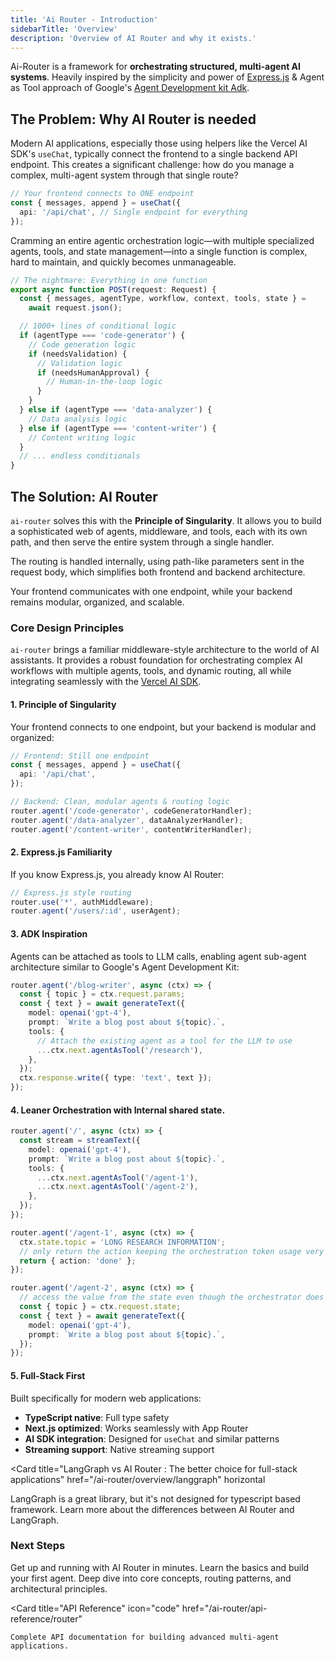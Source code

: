 ```yaml
---
title: 'Ai Router - Introduction'
sidebarTitle: 'Overview'
description: 'Overview of AI Router and why it exists.'
---
```


Ai-Router is a framework for **orchestrating structured, multi-agent AI systems**. Heavily inspired by the simplicity and power of [Express.js](https://expressjs.com/) & Agent as Tool approach of Google's [Agent Development kit Adk](https://google.github.io/adk-docs/).

## The Problem: Why AI Router is needed

Modern AI applications, especially those using helpers like the Vercel AI SDK's `useChat`, typically connect the frontend to a single backend API endpoint. This creates a significant challenge: how do you manage a complex, multi-agent system through that single route?

```typescript
// Your frontend connects to ONE endpoint
const { messages, append } = useChat({
  api: '/api/chat', // Single endpoint for everything
});
```

Cramming an entire agentic orchestration logic—with multiple specialized agents, tools, and state management—into a single function is complex, hard to maintain, and quickly becomes unmanageable.

```typescript
// The nightmare: Everything in one function
export async function POST(request: Request) {
  const { messages, agentType, workflow, context, tools, state } =
    await request.json();

  // 1000+ lines of conditional logic
  if (agentType === 'code-generator') {
    // Code generation logic
    if (needsValidation) {
      // Validation logic
      if (needsHumanApproval) {
        // Human-in-the-loop logic
      }
    }
  } else if (agentType === 'data-analyzer') {
    // Data analysis logic
  } else if (agentType === 'content-writer') {
    // Content writing logic
  }
  // ... endless conditionals
}
```

## The Solution: AI Router

`ai-router` solves this with the **Principle of Singularity**. It allows you to build a sophisticated web of agents, middleware, and tools, each with its own path, and then serve the entire system through a single handler.

The routing is handled internally, using path-like parameters sent in the request body, which simplifies both frontend and backend architecture.

Your frontend communicates with one endpoint, while your backend remains modular, organized, and scalable.

### Core Design Principles

`ai-router` brings a familiar middleware-style architecture to the world of AI assistants. It provides a robust foundation for orchestrating complex AI workflows with multiple agents, tools, and dynamic routing, all while integrating seamlessly with the [Vercel AI SDK](https://ai-sdk.dev/docs/introduction).

#### 1. **Principle of Singularity**

Your frontend connects to one endpoint, but your backend is modular and organized:

```typescript
// Frontend: Still one endpoint
const { messages, append } = useChat({
  api: '/api/chat',
});

// Backend: Clean, modular agents & routing logic
router.agent('/code-generator', codeGeneratorHandler);
router.agent('/data-analyzer', dataAnalyzerHandler);
router.agent('/content-writer', contentWriterHandler);
```

#### 2. **Express.js Familiarity**

If you know Express.js, you already know AI Router:

```typescript
// Express.js style routing
router.use('*', authMiddleware);
router.agent('/users/:id', userAgent);
```

#### 3. **ADK Inspiration**

Agents can be attached as tools to LLM calls, enabling agent sub-agent architecture similar to Google's Agent Development Kit:

```typescript
router.agent('/blog-writer', async (ctx) => {
  const { topic } = ctx.request.params;
  const { text } = await generateText({
    model: openai('gpt-4'),
    prompt: `Write a blog post about ${topic}.`,
    tools: {
      // Attach the existing agent as a tool for the LLM to use
      ...ctx.next.agentAsTool('/research'),
    },
  });
  ctx.response.write({ type: 'text', text });
});
```

#### 4. **Leaner Orchestration** with Internal shared state.

```typescript
router.agent('/', async (ctx) => {
  const stream = streamText({
    model: openai('gpt-4'),
    prompt: `Write a blog post about ${topic}.`,
    tools: {
      ...ctx.next.agentAsTool('/agent-1'),
      ...ctx.next.agentAsTool('/agent-2'),
    },
  });
});

router.agent('/agent-1', async (ctx) => {
  ctx.state.topic = 'LONG RESEARCH INFORMATION';
  // only return the action keeping the orchestration token usage very low.
  return { action: 'done' };
});

router.agent('/agent-2', async (ctx) => {
  // access the value from the state even though the orchestrator does not know about it.
  const { topic } = ctx.request.state;
  const { text } = await generateText({
    model: openai('gpt-4'),
    prompt: `Write a blog post about ${topic}.`,
  });
});
```

#### 5. **Full-Stack First**

Built specifically for modern web applications:

- **TypeScript native**: Full type safety
- **Next.js optimized**: Works seamlessly with App Router
- **AI SDK integration**: Designed for `useChat` and similar patterns
- **Streaming support**: Native streaming support

<Card
  title="LangGraph vs AI Router : The better choice for full-stack applications"
  href="/ai-router/overview/langgraph"
  horizontal
>
  LangGraph is a great library, but it's not designed for typescript based
  framework. Learn more about the differences between AI Router and LangGraph.
</Card>

### Next Steps

<CardGroup cols={3}>
  <Card
    title="Quickstart"
    icon="rocket"
    href="/ai-router/foundation/basics"
  >
    Get up and running with AI Router in minutes. Learn the basics and build your first agent.
  </Card>

<Card title="Foundation" icon="book" href="/ai-router/foundation/basics">
  Deep dive into core concepts, routing patterns, and architectural principles.
</Card>

  <Card
    title="API Reference"
    icon="code"
    href="/ai-router/api-reference/router"
  >
    Complete API documentation for building advanced multi-agent applications.
  </Card>
</CardGroup>
